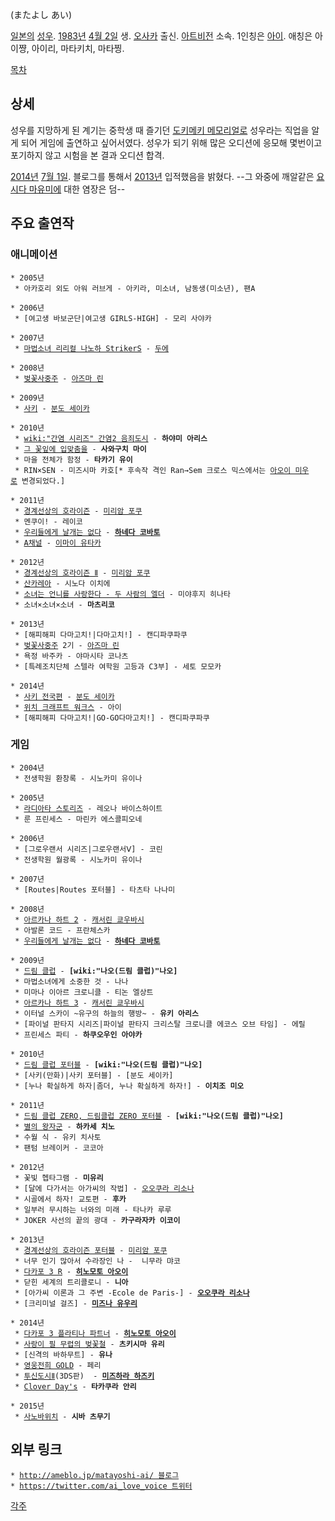 {{{+1 又吉愛 }}} (またよし あい)

[[일본]]의 [[성우]]. [[1983년]] [[4월 2일]] 생. [[오사카]] 출신. [[아트비전]] 소속. 1인칭은 [[3인칭화|아이]]. 애칭은 아이쨩, 아이리, 마타키치, 마타찡.

[[목차]]

== 상세 ==
성우를 지망하게 된 계기는 중학생 때 즐기던 [[도키메키 메모리얼]]로 성우라는 직업을 알게 되어 게임에 출연하고 싶어서였다. 성우가 되기 위해 많은 오디션에 응모해 몇번이고 포기하지 않고 시험을 본 결과 오디션 합격.

[[2014년]] [[7월 1일]]. 블로그를 통해서 [[2013년]] 입적했음을 밝혔다. --그 와중에 깨알같은 [[요시다 마유미]]에 대한 염장은 덤--

== 주요 출연작 ==
=== 애니메이션 ===
 * 2005년
  * 아카호리 외도 아워 러브게 - 아키라, 미소녀, 남동생(미소년), 팬A

 * 2006년
  * [여고생 바보군단|여고생 GIRLS-HIGH] - 모리 사야카

 * 2007년
  * [[마법소녀 리리컬 나노하 StrikerS]] - [[두에]]

 * 2008년
  * [[벚꽃사중주]] - [[아즈마 린]]

 * 2009년
  * [[사키(만화)|사키]] - [[분도 세이카]]

 * 2010년
  * [[wiki:"간염 시리즈" 간염2 음죄도시]] - '''하야미 아리스'''
  * [[그 꽃잎에 입맞춤을]] - '''사와구치 마이'''
  * 마을 전체가 함정 - '''타카기 유이'''
  * RIN×SEN - 미즈시마 카호[* 후속작 격인 Ran→Sem 크로스 믹스에서는 [[하즈키 리에|아오이 미우]]로 변경되었다.]

 * 2011년
  * [[경계선상의 호라이즌]] - [[미리암 포쿠]]
  * 멘쿠이! - 레이코
  * [[우리들에게 날개는 없다]] - '''[[하네다 코바토]]'''
  * [[A채널]] - [[이마이 유타카]]

 * 2012년
  * [[경계선상의 호라이즌|경계선상의 호라이즌 Ⅱ]] - [[미리암 포쿠]]
  * [[산카레아]] - 시노다 이치에
  * [[소녀는 언니를 사랑한다 - 두 사람의 엘더]] - 미야후지 히나타
  * 소녀×소녀×소녀 - '''마츠리코'''

 * 2013년
  * [해피해피 다마고치!|다마고치!] - 캔디파쿠파쿠
  * [[벚꽃사중주]] 2기 - [[아즈마 린]]
  * 욕정 바주카 - 야마시타 코나츠
  * [특례조치단체 스텔라 여학원 고등과 C3부] - 세토 모모카

 * 2014년
  * [[사키(만화)|사키 전국편]] - [[분도 세이카]]
  * [[위치 크래프트 워크스]] - 아이
  * [해피해피 다마고치!|GO-GO다마고치!] - 캔디파쿠파쿠

=== 게임 ===
 * 2004년
  * 전생학원 환창록 - 시노카미 유이나

 * 2005년
  * [[라디아타 스토리즈]] - 레오나 바이스하이트
  * 룬 프린세스 - 마린카 에스콜피오네

 * 2006년
  * [그로우랜서 시리즈|그로우랜서Ⅴ] - 코린
  * 전생학원 월광록 - 시노카미 유이나

 * 2007년
  * [Routes|Routes 포터블] - 타츠타 나나미

 * 2008년
  * [[아르카나 하트|아르카나 하트 2]] - [[캐서린 쿄우바시]]
  * 아발론 코드 - 프란체스카
  * [[우리들에게 날개는 없다]] - '''[[하네다 코바토]]'''

 * 2009년
  * [[드림 클럽]] - '''[wiki:"나오(드림 클럽)"나오]'''
  * 마법소녀에게 소중한 것 - 나나
  * 미마나 이아르 크로니클 - 티논 엘상트
  * [[아르카나 하트|아르카나 하트 3]] - [[캐서린 쿄우바시]]
  * 이터널 스카이 ~유구의 하늘의 행방~ - '''유키 아리스'''
  * [파이널 판타지 시리즈|파이널 판타지 크리스탈 크로니클 에코스 오브 타임] - 에릴
  * 프린세스 파티 - '''하쿠오우인 아야카'''

 * 2010년
  * [[드림 클럽|드림 클럽 포터블]] - '''[wiki:"나오(드림 클럽)"나오]'''
  * [사키(만화)|사키 포터블] - [분도 세이카]
  * [누나 확실하게 하자|좀더, 누나 확실하게 하자!] - '''이치조 미오'''

 * 2011년
  * [[드림 클럽|드림 클럽 ZERO, 드림클럽 ZERO 포터블]] - '''[wiki:"나오(드림 클럽)"나오]'''
  * [[별의 왕자군]] - '''하카세 치노'''
  * 수월 식 - 유키 치사토
  * 팬텀 브레이커 - 코코아

 * 2012년
  * 꽃빛 헵타그램 - '''미유리'''
  * [달에 다가서는 아가씨의 작법] - [[오오쿠라 리소나]]
  * 시골에서 하자! 교토편 - '''후카'''
  * 일부러 무시하는 너와의 미래 - 타나카 루루
  * JOKER 사선의 끝의 광대 - '''카구라자카 이코이'''

 * 2013년
  * [[경계선상의 호라이즌|경계선상의 호라이즌 포터블]] - [[미리암 포쿠]]
  * 너무 인기 많아서 수라장인 나 -  니무라 먀코
  * [[다카포3|다카포 3 R]] - '''[[히노모토 아오이]]'''
  * 닫힌 세계의 트리콜로니 - '''니아'''
  * [아가씨 이론과 그 주변 -Ecole de Paris-] - '''[[오오쿠라 리소나]]'''
  * [크리미널 걸즈] - '''[[미즈나 유우리]]'''

 * 2014년
  * [[다카포3|다카포 3 플라티나 파트너]] - '''[[히노모토 아오이]]'''
  * [[사랑이 필 무렵의 벚꽃철]] - '''츠키시마 유리'''
  * [신격의 바하무트] - '''유나'''
  * [[영웅전희 GOLD]] - 페리
  * [[투신도시Ⅱ]](3DS판)  - '''[[미즈하라 하즈키]]'''
  * [[Clover Day's]] - '''타카쿠라 안리'''

 * 2015년
  * [[사노바위치]] - '''시바 츠무기'''

== 외부 링크 ==
 * [[http://ameblo.jp/matayoshi-ai/ 블로그]]
 * [[https://twitter.com/ai_love_voice 트위터]]

[[각주]]
